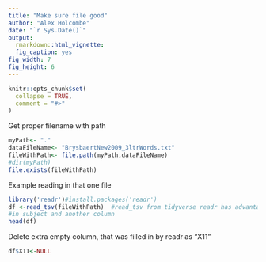 ```yaml
---
title: "Make sure file good"
author: "Alex Holcombe"
date: "`r Sys.Date()`"
output:
  rmarkdown::html_vignette:
  fig_caption: yes
fig_width: 7
fig_height: 6 
---
```

  
```r
knitr::opts_chunk$set(
  collapse = TRUE,
  comment = "#>"
)
```

Get proper filename with path

```r
myPath<- "."
dataFileName<- "BrysbaertNew2009_3ltrWords.txt"
fileWithPath<- file.path(myPath,dataFileName)
#dir(myPath)
file.exists(fileWithPath)
```

Example reading in that one file
```r
library('readr')#install.packages('readr')
df <-read_tsv(fileWithPath)  #read_tsv from tidyverse readr has advantage of not having padding spaces
#in subject and another column
head(df)
```

Delete extra empty column, that was filled in by readr as "X11"
```r
df$X11<-NULL

```


